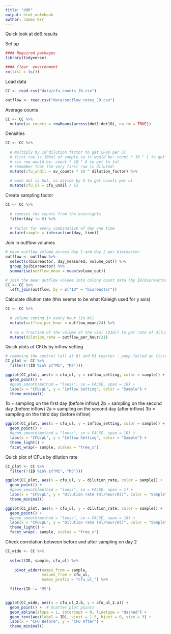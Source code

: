 ```yaml
---
title: "dd6"
output: html_notebook
author: James Orr
---
```


Quick look at dd6 results

Set up 

```r
#### Required packages
library(tidyverse)        

#### Clear  environment 
rm(list = ls())   
```

Load data

```r
CC <- read.csv("data/cfu_counts_JO.csv")

outflow <- read.csv("data/outflow_rates_JO.csv")
```


Average counts

```r
CC <- CC %>%
  mutate(av_counts = rowMeans(across(dot1:dot10), na.rm = TRUE))
```

Densities

```r
CC <- CC %>%
  
  # multiply by 10^dilution factor to get CFUs per ul 
  # first row is 100ul of sample so it would be: count * 10 ^ 1 to get 1ul
  # six row would be: count * 10 ^ 6 to get to 1ul
  # remember that the very first row is diluted!
  mutate(cfu_undil = av_counts * 10 ^ dilution_factor) %>%
  
  # each dot is 5ul, so divide by 5 to get counts per ul
  mutate(cfu_ul = cfu_undil / 5)

```

Create sampling factor 

```r
CC <- CC %>%
  
  # removes the counts from the overnights
  filter(day != 0) %>%
  
  # factor for every combination of day and time
  mutate(sample = interaction(day, time))
```

Join in outflow volumes 

```r
# mean outflow volume across day 1 and day 2 per bioreactor
outflow <- outflow %>%
  select(c(bioreactor, day_measured, volume_out)) %>%
  group_by(bioreactor) %>%
  summarise(outflow_mean = mean(volume_out))

# join the mean outflow volume into colony count data (by ID/bioreactor)
CC <- CC %>%
  left_join(outflow, by = c("ID" = "bioreactor"))
```

Calculate dilution rate (this seems to be what Kaleigh used for y axis)

```r
CC <- CC %>%
  
  # volume coming in every hour (in ml)
  mutate(outflow_per_hour = outflow_mean/24) %>%
  
  # as a fraction of the volume of the vial (21ml) to get rate of dilution 
  mutate(dilution_rate = outflow_per_hour/21)
```


Quick plots of CFUs by inflow setting 

```r

# removing the control (all at 0) and M1 reactor - pump failed on first day
CC_plot <- CC %>%
  filter(!(ID %in% c("M1", "M5")))

ggplot(CC_plot, aes(x = cfu_ul, y = inflow_setting, color = sample)) +
  geom_point() + 
  #geom_smooth(method = "loess", se = FALSE, span = 10) + 
  labs(x = "CFU/μL", y = "Inflow Setting", color = "Sample") +
  theme_minimal()

```
1b = sampling on the first day (before inflow)
2b = sampling on the second day (before inflow)
2a = sampling on the second day (after inflow)
3b = sampling on the third day (before inflow)

```r
ggplot(CC_plot, aes(x = cfu_ul, y = inflow_setting, color = sample)) +
  geom_point() + 
  #geom_smooth(method = "loess", se = FALSE, span = 10) + 
  labs(x = "CFU/μL", y = "Inflow Setting", color = "Sample") +
  theme_light() +
  facet_wrap(~ sample, scales = "free_x")
```

Quick plot of CFUs by dilution rate

```r

CC_plot <- CC %>%
  filter(!(ID %in% c("M1", "M5")))

ggplot(CC_plot, aes(x = cfu_ul, y = dilution_rate, color = sample)) +
  geom_point() + 
  #geom_smooth(method = "loess", se = FALSE, span = 1) + 
  labs(x = "CFU/μL", y = "Dilution rate (ml/hour/ml)", color = "Sample") +
  theme_minimal()

```

```r
ggplot(CC_plot, aes(x = cfu_ul, y = dilution_rate, color = sample)) +
  geom_point() + 
  #geom_smooth(method = "loess", se = FALSE, span = 10) + 
  labs(x = "CFU/μL", y = "Dilution rate (ml/hour/ml)", color = "Sample") +
  theme_light() +
  facet_wrap(~ sample, scales = "free_x")
```

Check correlation between before and after sampling on day 2 

```r

CC_wide <- CC %>%
  
  select(ID, sample, cfu_ul) %>%
  
    pivot_wider(names_from = sample, 
                values_from = cfu_ul, 
                names_prefix = "cfu_ul_") %>%
  
  filter(ID != "M5")


ggplot(CC_wide, aes(x = cfu_ul_2.b, y = cfu_ul_2.a)) +
  geom_point() +  # Scatter plot points
  geom_abline(slope = 1, intercept = 0, linetype = "dashed") +
  geom_text(aes(label = ID), vjust = 1.5, hjust = 0, size = 3) + 
  labs(x = "CFU Before", y = "CFU After") +
  theme_minimal()

```


